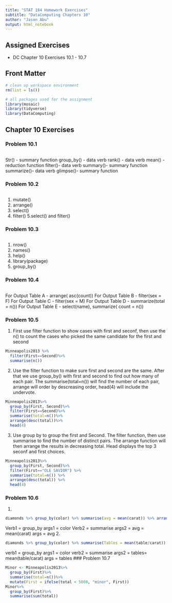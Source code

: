 ```yaml
---
title: "STAT 184 Homework Exercises" 
subtitle: "DataComputing Chapters 10"
author: "Jason Abu"
output: html_notebook
---
```


## Assigned Exercises

- DC Chapter 10 Exercises 10.1 - 10.7

## Front Matter

```r
# clean up workspace environment
rm(list = ls())

# all packages used for the assignment
library(mosaic)
library(tidyverse)
library(DataComputing)


```



## Chapter 10 Exercises

### Problem 10.1
```r
```
Str() - summary function
group_by() - data verb
rank() - data verb
mean() - reduction function
filter()- data verb
summary()- summary function
summarize()- data verb
glimpse()- summary function

### Problem 10.2

```r
```
1. mutate()
2. arrange()
3. select()
4. filter()
5.select() and filter()

### Problem 10.3

```r
```
1. nrow()
2. names()
3. help()
4. library(package)
5. group_by()

### Problem 10.4
```r
```
For Output Table A - arrange( asc(count))
For Output Table B - filter(sex = F)
For Output Table C - filter(sex = M)
For Output Table D - summarize(total = n())
For Output Table E - select(name), summarize( count = n())

### Problem 10.5
1. First use filter function to show cases with first and seconf, then use the n() to count the cases who picked the same candidate for the first and second 

```r
Minneapolis2013 %>%
  filter(First==Second)%>%
  summarise(n())
```

2. Use the filter function to make sure first and second are the same. After that we use group_by() with first and second to find out how many of each pair. The summarise(total=n()) will find the number of each pair, arrange will order by descreasing order, head(4) will include the undervote.
```r
Minneapolis2013%>%
  group_by(First, Second)%>%
  filter(First==Second)%>%
  summarise(total=n())%>%
  arrange(desc(total))%>%
  head(4)
```
3. Use group by to group the first and Second. The filter function, then use summarise to find the number of distinct pairs. The arrange function will then arrange the results in decreasing total. Head displays the top 3 seconf and first choices.
```r
Minneapolis2013%>%
  group_by(First, Second)%>%
  filter(First=="OLE SAVIOR") %>%
  summarise(total=n()) %>%
  arrange(desc(total)) %>%
  head(4)
```

### Problem 10.6
1.
```r
diamonds %>% group_by(color) %>% summarise(avg = mean(carat)) %>% arrange(desc(avg)) %>% head(1)
```
Verb1 = group_by args1 = color
Verb2 = summarise  args2 = avg = mean(carat)
args = avg
2.
```r
diamonds %>% group_by(color) %>% summarise(Tables = mean(table/carat)) %>% arrange(desc(Tables)) %>% head(1)
```
verb1 = group_by args1 = color
verb2 = summarise args2 = tables= mean(table/carat)
args = tables
### Problem 10.7
```r
Minor <- Minneapolis2013%>%
  group_by(First)%>%
  summarise(total=n())%>%
  mutate(First = ifelse(total < 5000, "minor", First))
Minor%>%
  group_by(First)%>%
  summarise(sum(total))
```

